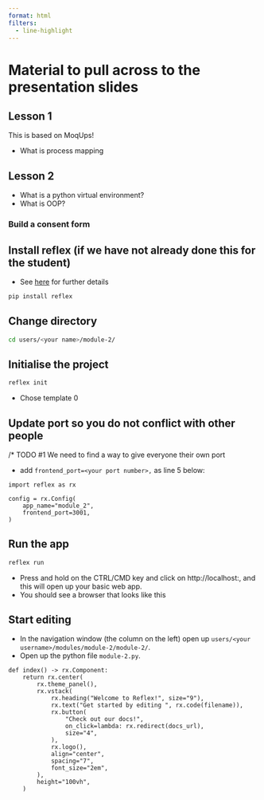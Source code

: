 ```yaml
---
format: html
filters: 
  - line-highlight
---
```


# Material to pull across to the presentation slides

## Lesson 1

This is based on MoqUps!

* What is process mapping

## Lesson 2

* What is a python virtual environment?
* What is OOP?

### Build a consent form

## Install reflex (if we have not already done this for the student)

* See [here](https://reflex.dev/docs/getting-started/installation/) for further details

```.bash
pip install reflex
```

## Change directory

```.bash
cd users/<your name>/module-2/
```

## Initialise the project

```.bash
reflex init
```

* Chose template 0

## Update port so you do not conflict with other people

/* TODO #1 We need to find a way to give everyone their own port

* add `frontend_port=<your port number>,` as line 5 below:

```.python
import reflex as rx

config = rx.Config(
    app_name="module_2",
    frontend_port=3001,
)
```

## Run the app

```.bash
reflex run
```

* Press and hold on the CTRL/CMD key and click on http://localhost:<your port>, and this will open up your basic web app.
* You should see a browser that looks like this
<add picture of basic browser view>

## Start editing

* In the navigation window (the column on the left) open up `users/<your username>/modules/module-2/module-2/`.
* Open up the python file `module-2.py`.

```.python
def index() -> rx.Component:
    return rx.center(
        rx.theme_panel(),
        rx.vstack(
            rx.heading("Welcome to Reflex!", size="9"),
            rx.text("Get started by editing ", rx.code(filename)),
            rx.button(
                "Check out our docs!",
                on_click=lambda: rx.redirect(docs_url),
                size="4",
            ),
            rx.logo(),
            align="center",
            spacing="7",
            font_size="2em",
        ),
        height="100vh",
    )
```
